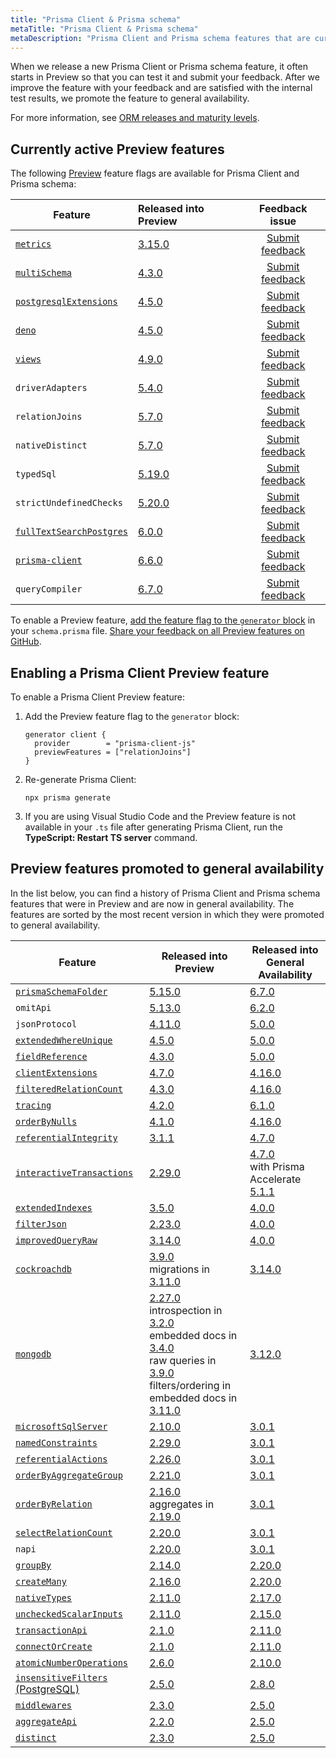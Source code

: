 ```yaml
---
title: "Prisma Client & Prisma schema"
metaTitle: "Prisma Client & Prisma schema"
metaDescription: "Prisma Client and Prisma schema features that are currently in Preview."
---
```


<TopBlock>

When we release a new Prisma Client or Prisma schema feature, it often starts in Preview so that you can test it and submit your feedback. After we improve the feature with your feedback and are satisfied with the internal test results, we promote the feature to general availability.

For more information, see [ORM releases and maturity levels](/orm/more/releases).

</TopBlock>

## Currently active Preview features

The following [Preview](/orm/more/releases#preview) feature flags are available for Prisma Client and Prisma schema:

| Feature                                                                               | Released into Preview                                          |                            Feedback issue                             |
| ------------------------------------------------------------------------------------- | :------------------------------------------------------------- | :-------------------------------------------------------------------: |
| [`metrics`](/orm/prisma-client/observability-and-logging/metrics)                     | [3.15.0](https://github.com/prisma/prisma/releases/tag/3.15.0) |   [Submit feedback](https://github.com/prisma/prisma/issues/13579)    |
| [`multiSchema`](https://github.com/prisma/prisma/issues/1122#issuecomment-1231773471) | [4.3.0](https://github.com/prisma/prisma/releases/tag/4.3.0)   |   [Submit feedback](https://github.com/prisma/prisma/issues/15077)    |
| [`postgresqlExtensions`](/orm/prisma-schema/postgresql-extensions)                    | [4.5.0](https://github.com/prisma/prisma/releases/tag/4.5.0)   |   [Submit feedback](https://github.com/prisma/prisma/issues/15835)    |
| [`deno`](/orm/prisma-client/deployment/edge/deploy-to-deno-deploy)                    | [4.5.0](https://github.com/prisma/prisma/releases/tag/4.5.0)   |   [Submit feedback](https://github.com/prisma/prisma/issues/15844)    |
| [`views`](/orm/prisma-schema/data-model/views)                                        | [4.9.0](https://github.com/prisma/prisma/releases/tag/4.9.0)   |   [Submit feedback](https://github.com/prisma/prisma/issues/17335)    |
| `driverAdapters`                                                                      | [5.4.0](https://github.com/prisma/prisma/releases/tag/5.4.0)   |    [Submit feedback](https://github.com/prisma/prisma/issues/3108)    |
| `relationJoins`                                                                       | [5.7.0](https://github.com/prisma/prisma/releases/tag/5.7.0)   | [Submit feedback](https://github.com/prisma/prisma/discussions/22288) |
| `nativeDistinct`                                                                      | [5.7.0](https://github.com/prisma/prisma/releases/tag/5.7.0)   | [Submit feedback](https://github.com/prisma/prisma/discussions/22287) |
| `typedSql`                                                                            | [5.19.0](https://github.com/prisma/prisma/releases/tag/5.19.0) | [Submit feedback](https://github.com/prisma/prisma/discussions/25106) |
| `strictUndefinedChecks`                                                               | [5.20.0](https://github.com/prisma/prisma/releases/tag/5.20.0) | [Submit feedback](https://github.com/prisma/prisma/discussions/25271) |
| [`fullTextSearchPostgres`](/orm/prisma-client/queries/full-text-search)               | [6.0.0](https://github.com/prisma/prisma/releases/tag/6.0.0)   |   [Submit feedback](https://github.com/prisma/prisma/issues/25773)    |
| [`prisma-client`](/orm/prisma-schema/overview/generators#prisma-client-early-access)  | [6.6.0](https://pris.ly/release/6.6.0)                         |   [Submit feedback](https://github.com/prisma/prisma/issues/25773)    |
| `queryCompiler`                                                                       | [6.7.0](https://pris.ly/release/6.7.0)   |    [Submit feedback](https://github.com/prisma/prisma/issues/tbd)     |

To enable a Preview feature, [add the feature flag to the `generator` block](#enabling-a-prisma-client-preview-feature) in your `schema.prisma` file. [Share your feedback on all Preview features on GitHub](https://github.com/prisma/prisma/issues/3108).

## Enabling a Prisma Client Preview feature

To enable a Prisma Client Preview feature:

1. Add the Preview feature flag to the `generator` block:

   ```prisma
   generator client {
     provider        = "prisma-client-js"
     previewFeatures = ["relationJoins"]
   }
   ```

2. Re-generate Prisma Client:

   ```terminal
   npx prisma generate
   ```

3. If you are using Visual Studio Code and the Preview feature is not available in your `.ts` file after generating Prisma Client, run the **TypeScript: Restart TS server** command.

## Preview features promoted to general availability

In the list below, you can find a history of Prisma Client and Prisma schema features that were in Preview and are now in general availability. The features are sorted by the most recent version in which they were promoted to general availability.

| Feature | Released into Preview | Released into General Availability |
| ------------------- | ------------------------------------------------------------- | --------------------------------- |
| [`prismaSchemaFolder`](/orm/prisma-schema/overview/location#multi-file-prisma-schema) | [5.15.0](https://github.com/prisma/prisma/releases/tag/5.15.0) | [6.7.0](https://pris.ly/release/6.7.0) |
| `omitApi` | [5.13.0](https://github.com/prisma/prisma/releases/tag/5.13.0) | [6.2.0](https://github.com/prisma/prisma/releases/tag/6.2.0) |
| `jsonProtocol` | [4.11.0](https://github.com/prisma/prisma/releases/tag/4.11.0) | [5.0.0](https://github.com/prisma/prisma/releases/tag/5.0.0) |
| [`extendedWhereUnique`](/orm/reference/prisma-client-reference#filter-on-non-unique-fields-with-userwhereuniqueinput) | [4.5.0](https://github.com/prisma/prisma/releases/tag/4.5.0) | [5.0.0](https://github.com/prisma/prisma/releases/tag/5.0.0) |
| [`fieldReference`](/orm/reference/prisma-client-reference#compare-columns-in-the-same-table) | [4.3.0](https://github.com/prisma/prisma/releases/tag/4.3.0) | [5.0.0](https://github.com/prisma/prisma/releases/tag/5.0.0) |
| [`clientExtensions`](/orm/prisma-client/client-extensions) | [4.7.0](https://github.com/prisma/prisma/releases/tag/4.7.0) | [4.16.0](https://github.com/prisma/prisma/releases/tag/4.16.0) |
| [`filteredRelationCount`](/orm/prisma-client/queries/aggregation-grouping-summarizing#filter-the-relation-count) | [4.3.0](https://github.com/prisma/prisma/releases/tag/4.3.0) | [4.16.0](https://github.com/prisma/prisma/releases/tag/4.16.0) |
| [`tracing`](/orm/prisma-client/observability-and-logging/opentelemetry-tracing) | [4.2.0](https://github.com/prisma/prisma/releases/tag/4.2.0) | [6.1.0](https://github.com/prisma/prisma/releases/tag/6.1.0) |
| [`orderByNulls`](/orm/prisma-client/queries/filtering-and-sorting#sort-with-null-records-first-or-last) | [4.1.0](https://github.com/prisma/prisma/releases/tag/4.1.0) | [4.16.0](https://github.com/prisma/prisma/releases/tag/4.16.0) |
| [`referentialIntegrity`](/orm/prisma-schema/data-model/relations/relation-mode) | [3.1.1](https://github.com/prisma/prisma/releases/tag/3.1.1) | [4.7.0](https://github.com/prisma/prisma/releases/tag/4.7.0) |
| [`interactiveTransactions`](/orm/prisma-client/queries/transactions#interactive-transactions) | [2.29.0](https://github.com/prisma/prisma/releases/tag/2.29.0) | [4.7.0](https://github.com/prisma/prisma/releases/tag/4.7.0)<br>with Prisma Accelerate [5.1.1](https://github.com/prisma/prisma/releases/tag/5.1.1) |
| [`extendedIndexes`](/orm/prisma-schema/data-model/indexes) | [3.5.0](https://github.com/prisma/prisma/releases/tag/3.5.0) | [4.0.0](https://github.com/prisma/prisma/releases/tag/4.0.0) |
| [`filterJson`](/orm/prisma-client/special-fields-and-types/working-with-json-fields#filter-on-a-json-field-simple) | [2.23.0](https://github.com/prisma/prisma/releases/tag/2.23.0) | [4.0.0](https://github.com/prisma/prisma/releases/tag/4.0.0) |
| [`improvedQueryRaw`](/orm/prisma-client/using-raw-sql/raw-queries#raw-query-type-mapping) | [3.14.0](https://github.com/prisma/prisma/releases/tag/3.14.0) | [4.0.0](https://github.com/prisma/prisma/releases/tag/4.0.0) |
| [`cockroachdb`](/orm/overview/databases/cockroachdb) | [3.9.0](https://github.com/prisma/prisma/releases/tag/3.9.0)<br>migrations in [3.11.0](https://github.com/prisma/prisma/releases/tag/3.11.0) | [3.14.0](https://github.com/prisma/prisma/releases/tag/3.14.0) |
| [`mongodb`](/orm/overview/databases/mongodb) | [2.27.0](https://github.com/prisma/prisma/releases/tag/2.27.0)<br>introspection in [3.2.0](https://github.com/prisma/prisma/releases/tag/3.2.0)<br>embedded docs in [3.4.0](https://github.com/prisma/prisma/releases/tag/3.4.0)<br>raw queries in [3.9.0](https://github.com/prisma/prisma/releases/tag/3.9.0)<br>filters/ordering in embedded docs in [3.11.0](https://github.com/prisma/prisma/releases/tag/3.11.0) | [3.12.0](https://github.com/prisma/prisma/releases/tag/3.12.0) |
| [`microsoftSqlServer`](/orm/overview/databases/sql-server) | [2.10.0](https://github.com/prisma/prisma/releases/tag/2.10.0) | [3.0.1](https://github.com/prisma/prisma/releases/tag/3.0.1) |
| [`namedConstraints`](/orm/prisma-schema/data-model/database-mapping#constraint-and-index-names) | [2.29.0](https://github.com/prisma/prisma/releases/tag/2.29.0) | [3.0.1](https://github.com/prisma/prisma/releases/tag/3.0.1) |
| [`referentialActions`](/orm/prisma-schema/data-model/relations/referential-actions) | [2.26.0](https://github.com/prisma/prisma/releases/tag/2.26.0) | [3.0.1](https://github.com/prisma/prisma/releases/tag/3.0.1) |
| [`orderByAggregateGroup`](/orm/prisma-client/queries/aggregation-grouping-summarizing#order-by-aggregate-group) | [2.21.0](https://github.com/prisma/prisma/releases/tag/2.21.0) | [3.0.1](https://github.com/prisma/prisma/releases/tag/3.0.1) |
| [`orderByRelation`](/orm/prisma-client/queries/filtering-and-sorting#sort-by-relation) | [2.16.0](https://github.com/prisma/prisma/releases/tag/2.16.0)<br>aggregates in [2.19.0](https://github.com/prisma/prisma/releases/tag/2.19.0) | [3.0.1](https://github.com/prisma/prisma/releases/tag/3.0.1) |
| [`selectRelationCount`](/orm/prisma-client/queries/aggregation-grouping-summarizing#count-relations) | [2.20.0](https://github.com/prisma/prisma/releases/tag/2.20.0) | [3.0.1](https://github.com/prisma/prisma/releases/tag/3.0.1) |
| `napi` | [2.20.0](https://github.com/prisma/prisma/releases/tag/2.20.0) | [3.0.1](https://github.com/prisma/prisma/releases/tag/3.0.1) |
| [`groupBy`](/orm/reference/prisma-client-reference#groupby) | [2.14.0](https://github.com/prisma/prisma/releases/tag/2.14.0) | [2.20.0](https://github.com/prisma/prisma/releases/tag/2.20.0) |
| [`createMany`](/orm/reference/prisma-client-reference#createmany) | [2.16.0](https://github.com/prisma/prisma/releases/tag/2.16.0) | [2.20.0](https://github.com/prisma/prisma/releases/tag/2.20.0) |
| [`nativeTypes`](/orm/prisma-schema/data-model/models#native-types-mapping) | [2.11.0](https://github.com/prisma/prisma/releases/tag/2.11.0) | [2.17.0](https://github.com/prisma/prisma/releases/tag/2.17.0) |
| [`uncheckedScalarInputs`](/orm/prisma-client/queries/relation-queries#create-a-single-record-and-multiple-related-records) | [2.11.0](https://github.com/prisma/prisma/releases/tag/2.11.0) | [2.15.0](https://github.com/prisma/prisma/releases/tag/2.15.0) |
| [`transactionApi`](/orm/prisma-client/queries/transactions#the-transaction-api) | [2.1.0](https://github.com/prisma/prisma/releases/tag/2.1.0) | [2.11.0](https://github.com/prisma/prisma/releases/tag/2.11.0) |
| [`connectOrCreate`](/orm/reference/prisma-client-reference#connectorcreate) | [2.1.0](https://github.com/prisma/prisma/releases/tag/2.1.0) | [2.11.0](https://github.com/prisma/prisma/releases/tag/2.11.0) |
| [`atomicNumberOperations`](/orm/reference/prisma-client-reference#atomic-number-operations) | [2.6.0](https://github.com/prisma/prisma/releases/tag/2.6.0) | [2.10.0](https://github.com/prisma/prisma/releases/tag/2.10.0) |
| [`insensitiveFilters` (PostgreSQL)](/orm/prisma-client/queries/filtering-and-sorting#case-insensitive-filtering) | [2.5.0](https://github.com/prisma/prisma/releases/tag/2.5.0) | [2.8.0](https://github.com/prisma/prisma/releases/tag/2.8.0) |
| [`middlewares`](/orm/prisma-client/client-extensions/middleware) | [2.3.0](https://github.com/prisma/prisma/releases/tag/2.3.0) | [2.5.0](https://github.com/prisma/prisma/releases/tag/2.5.0) |
| [`aggregateApi`](/orm/prisma-client/queries/aggregation-grouping-summarizing#aggregate) | [2.2.0](https://github.com/prisma/prisma/releases/tag/2.2.0) | [2.5.0](https://github.com/prisma/prisma/releases/tag/2.5.0) |
| [`distinct`](/orm/reference/prisma-client-reference#distinct) | [2.3.0](https://github.com/prisma/prisma/releases/tag/2.3.0) | [2.5.0](https://github.com/prisma/prisma/releases/tag/2.5.0) |
